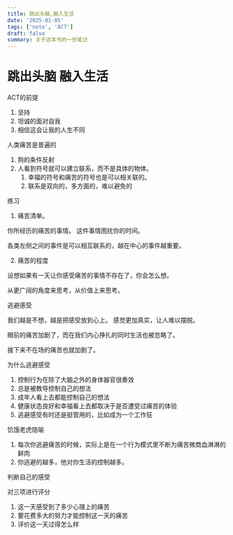 ```yaml
---
title: 跳出头脑,融入生活
date: '2025-01-05'
tags: ['note', 'ACT']
draft: false
summary: 关于这本书的一些笔记
---
```


# 跳出头脑 融入生活

ACT的前提

1. 坚持
2. 坦诚的面对自我
3. 相信这会让我的人生不同

人类痛苦是普遍的

1. 狗的条件反射
2. 人看到符号就可以建立联系，而不是具体的物体。
   1. 幸福的符号和痛苦的符号也是可以相关联的。
   2. 联系是双向的，多方面的，难以避免的

练习

1. 痛苦清单。

你所经历的痛苦的事情。 这件事情困扰你的时间。

各类左侧之间的事件是可以相互联系的，越在中心的事件越重要。

2. 痛苦的程度

设想如果有一天让你感受痛苦的事情不存在了，你会怎么想。

从更广阔的角度来思考，从价值上来思考。

逃避感受

我们越是不想，越是把感受放到心上。 感觉更加真实，让人难以摆脱。

眼前的痛苦加剧了，而在我们内心挣扎的同时生活也被忽略了。

接下来不在场的痛苦也就加剧了。

为什么逃避感受

1. 控制行为在除了大脑之外的身体器官很奏效
2. 总是被教导控制自己的想法
3. 成年人看上去都能控制自己的想法
4. 健康状态良好和幸福看上去都取决于是否遭受过痛苦的体验
5. 逃避感受有时还是挺管用的，比如成为一个工作狂

饥饿老虎隐喻

1. 每次你逃避痛苦的时候，实际上是在一个行为模式里不断为痛苦微商血淋淋的鲜肉
2. 你逃避的越多，他对你生活的控制越多。

判断自己的感受

对三项进行评分

1. 这一天感受到了多少心理上的痛苦
2. 要花费多大的努力才能控制这一天的痛苦
3. 评价这一天过得怎么样

